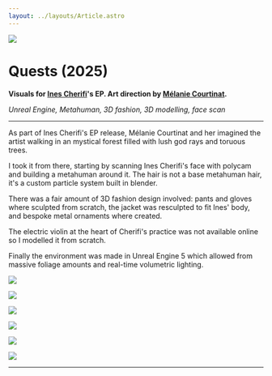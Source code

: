 ---
layout: ../layouts/Article.astro
---


![](../media/quests/cover.png)

# Quests (2025)

**Visuals for [Ines Cherifi](https://www.instagram.com/inescherifi__)'s EP. Art direction by [Mélanie Courtinat](https://melaniecourtinat.com/).**

_Unreal Engine, Metahuman, 3D fashion, 3D modelling, face scan_

---

As part of Ines Cherifi's EP release, Mélanie Courtinat and her imagined the artist walking in an mystical forest filled with lush god rays and toruous trees.

I took it from there, starting by scanning Ines Cherifi's face with polycam and building a metahuman around it. The hair is not a base metahuman hair, it's a custom particle system built in blender.

There was a fair amount of 3D fashion design involved: pants and gloves where sculpted from scratch, the jacket was resculpted to fit Ines' body, and bespoke metal ornaments where created.

The electric violin at the heart of Cherifi's practice was not available online so I modelled it from scratch.

Finally the environment was made in Unreal Engine 5 which allowed from massive foliage amounts and real-time volumetric lighting.

<IgPostQuests />

![](../media/quests/scan.png)

![](../media/quests/pants.png)

![](../media/quests/arm.png)

![](../media/quests/violin.png)

![](../media/quests/shoulder.png)

![](../media/quests/env.png)

---
